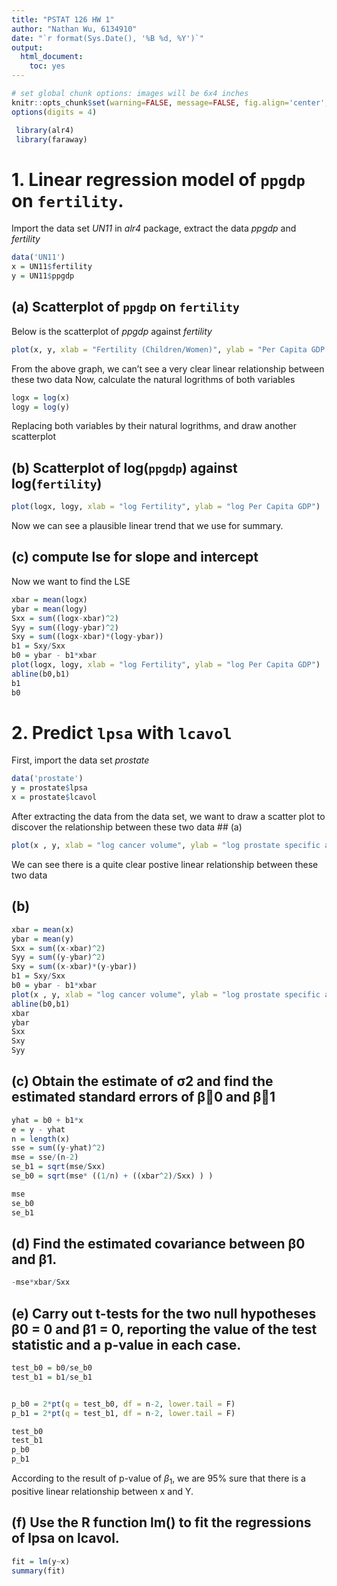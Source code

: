 ```yaml
---
title: "PSTAT 126 HW 1"
author: "Nathan Wu, 6134910"
date: "`r format(Sys.Date(), '%B %d, %Y')`"
output: 
  html_document:
    toc: yes
---
```


```r
# set global chunk options: images will be 6x4 inches
knitr::opts_chunk$set(warning=FALSE, message=FALSE, fig.align='center', fig.width=6, fig.height=4)
options(digits = 4)
```
\newpage

```r
 library(alr4)
 library(faraway)
```

# 1. Linear regression model of `ppgdp` on `fertility`.

Import the data set *UN11* in *alr4* package, extract the data *ppgdp* and *fertility*
```r
data('UN11')
x = UN11$fertility
y = UN11$ppgdp
```

## (a) Scatterplot of `ppgdp` on `fertility`
Below is the scatterplot of *ppgdp* against *fertility*
```r
plot(x, y, xlab = "Fertility (Children/Women)", ylab = "Per Capita GDP ($)")
```
From the above graph, we can't see a very clear linear relationship between these two data
Now, calculate the natural logrithms of both variables 
```r
logx = log(x)
logy = log(y)
```

Replacing both variables by their natural logrithms, and draw another scatterplot

## (b) Scatterplot of log(`ppgdp`) against log(`fertility`)
```r
plot(logx, logy, xlab = "log Fertility", ylab = "log Per Capita GDP")
```

Now we can see a plausible linear trend that we use for summary. 

## (c) compute lse for slope and intercept 
Now we want to find the LSE
```r
xbar = mean(logx)
ybar = mean(logy)
Sxx = sum((logx-xbar)^2)
Syy = sum((logy-ybar)^2)
Sxy = sum((logx-xbar)*(logy-ybar))
b1 = Sxy/Sxx
b0 = ybar - b1*xbar
plot(logx, logy, xlab = "log Fertility", ylab = "log Per Capita GDP")
abline(b0,b1)
b1
b0
```

# 2. Predict `lpsa` with `lcavol`
First, import the data set *prostate*
```r
data('prostate')
y = prostate$lpsa
x = prostate$lcavol
```
After extracting the data from the data set, we want to draw a scatter plot to discover the relationship between these two data
## (a)
```r
plot(x , y, xlab = "log cancer volume", ylab = "log prostate specific antigen") 
```
We can see there is a quite clear postive linear relationship between these two data

## (b)
```r
xbar = mean(x)
ybar = mean(y)
Sxx = sum((x-xbar)^2)
Syy = sum((y-ybar)^2)
Sxy = sum((x-xbar)*(y-ybar))
b1 = Sxy/Sxx
b0 = ybar - b1*xbar
plot(x , y, xlab = "log cancer volume", ylab = "log prostate specific antigen") 
abline(b0,b1)
xbar
ybar
Sxx
Sxy
Syy
```

## (c) Obtain the estimate of σ2 and find the estimated standard errors of β􏰀0 and β􏰀1
```r
yhat = b0 + b1*x
e = y - yhat
n = length(x)
sse = sum((y-yhat)^2)
mse = sse/(n-2)
se_b1 = sqrt(mse/Sxx)
se_b0 = sqrt(mse* ((1/n) + ((xbar^2)/Sxx) ) )

mse
se_b0
se_b1
```

## (d) Find the estimated covariance between β0 and β1.
```r
-mse*xbar/Sxx
```

## (e) Carry out t-tests for the two null hypotheses β0 = 0 and β1 = 0, reporting the value of the test statistic and a p-value in each case.
```r
test_b0 = b0/se_b0
test_b1 = b1/se_b1


p_b0 = 2*pt(q = test_b0, df = n-2, lower.tail = F)
p_b1 = 2*pt(q = test_b1, df = n-2, lower.tail = F)

test_b0
test_b1
p_b0
p_b1
```
According to the result of p-value of $\beta_1$, we are 95% sure that there is a positive linear relationship between x and Y. 


## (f) Use the R function lm() to fit the regressions of lpsa on lcavol.
```r
fit = lm(y~x)
summary(fit)
```

